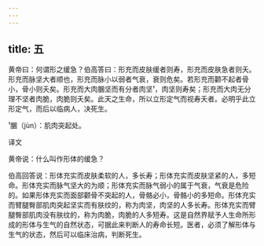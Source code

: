 ```yaml
---
---
---
```

title: 五
---




黄帝曰：何谓形之缓急？伯高答曰：形充而皮肤缓者则寿，形充而皮肤急者则夭。形充而脉坚大者顺也，形充而脉小以弱者气衰，衰则危矣。若形充而颧不起者骨小，骨小则夭矣。形充而大肉䐃坚而有分者肉坚¹，肉坚则寿矣；形充而大肉无分理不坚者肉脆，肉脆则夭矣。此天之生命，所以立形定气而视寿夭者。必明乎此立形定气，而后以临病人，决死生。

¹䐃（jùn）：肌肉突起处。

译文

黄帝说：什么叫作形体的缓急？

伯高回答说：形体充实而皮肤柔软的人，多长寿；形体充实而皮肤坚紧的人，多短命。形体充实而脉气坚大的为顺；形体充实而脉气弱小的属于气衰，气衰是危险的。如果形体充实而面部颧骨不突起的人，骨骼必小，骨骼小的多短命。形体充实而臂腿臀部肌肉突起坚实而有肤纹的，称为肉坚，肉坚的人多长寿。形体充实而臂腿臀部肌肉没有肤纹的，称为肉脆，肉脆的人多短寿。这是自然界赋予人生命所形成的形体与生气的自然状态，可据此来判断人的寿命长短。医者，必须了解形体与生气的状态，然后可以临床治病，判断死生。